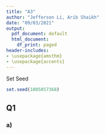 ```yaml
---
title: "A3"
author: "Jefferson Li, Arib Shaikh"
date: "09/03/2021"
output:
  pdf_document: default
  html_document:
    df_print: paged
header-includes:
- \usepackage{amsthm}
- \usepackage{accents}
---
```

Set Seed
```r
set.seed(1005057368) 
```
## Q1
### a)



